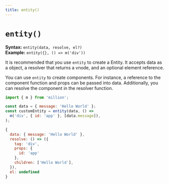 ```yaml
---
title: entity()
---
```


# `entity()`

**Syntax:** `entity(data, resolve, el?)`\
**Example:** `entity({}, () => m('div'))`

It is recommended that you use `entity` to create a Entity. It accepts data as a object, a resolver that returns a vnode, and an optional element reference.

You can use `entity` to create components. For instance, a reference to the component function and props can be passed into data. Additionally, you can resolve the component in the resolver function.

```js
import { m } from 'million';

const data = { message: 'Hello World' };
const customEntity = entity(data, () =>
  m('div', { id: 'app' }, [data.message]),
);
```

```js
{
  data: { message: 'Hello World' },
  resolve: () => ({
    tag: 'div',
    props: {
      id: 'app'
    },
    children: ['Hello World'],
  }),
  el: undefined
}
```
